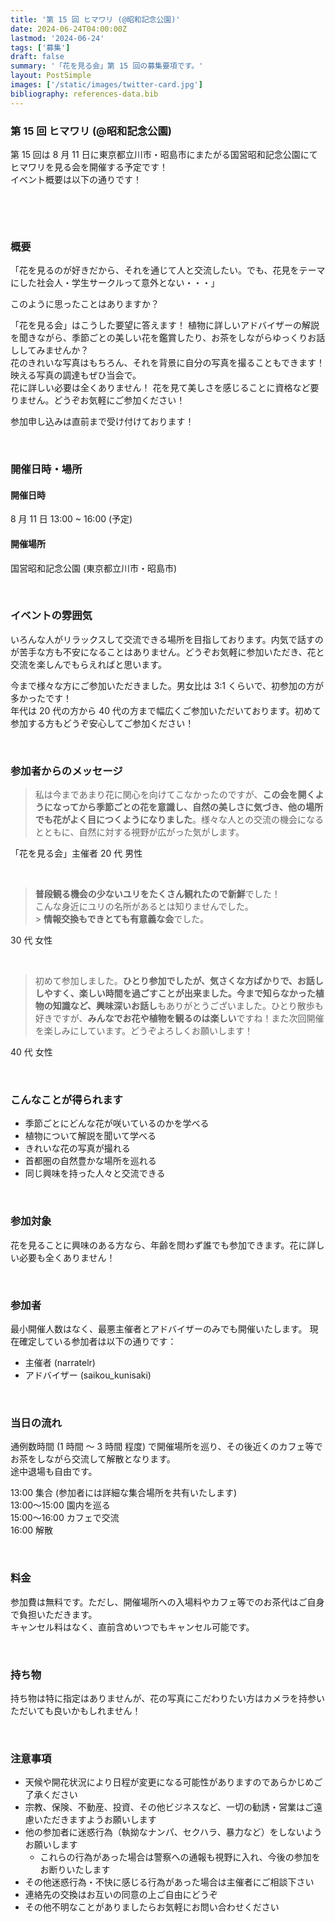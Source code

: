 ```yaml
---
title: '第 15 回 ヒマワリ (@昭和記念公園)'
date: 2024-06-24T04:00:00Z
lastmod: '2024-06-24'
tags: ['募集']
draft: false
summary: '「花を見る会」第 15 回の募集要項です。'
layout: PostSimple
images: ['/static/images/twitter-card.jpg']
bibliography: references-data.bib
---
```


### 第 15 回 ヒマワリ (@昭和記念公園)

第 15 回は 8 月 11 日に東京都立川市・昭島市にまたがる国営昭和記念公園にてヒマワリを見る会を開催する予定です！ <br />
イベント概要は以下の通りです！

<br />

<TOCInline toc={props.toc} exclude=".*ヒマワリ.*" toHeading={3} asDisclosure /> <br />

### 概要

「花を見るのが好きだから、それを通じて人と交流したい。でも、花見をテーマにした社会人・学生サークルって意外とない・・・」

このように思ったことはありますか？

「花を見る会」はこうした要望に答えます！ 植物に詳しいアドバイザーの解説を聞きながら、季節ごとの美しい花を鑑賞したり、お茶をしながらゆっくりお話ししてみませんか？ <br />
花のきれいな写真はもちろん、それを背景に自分の写真を撮ることもできます！ 映える写真の調達もぜひ当会で。 <br />
花に詳しい必要は全くありません！ 花を見て美しさを感じることに資格など要りません。どうぞお気軽にご参加ください！ <br />

参加申し込みは直前まで受け付けております！

<br />

### 開催日時・場所

#### 開催日時

8 月 11 日 13:00 ~ 16:00 (予定)

#### 開催場所

国営昭和記念公園 (東京都立川市・昭島市)

<br />

### イベントの雰囲気

いろんな人がリラックスして交流できる場所を目指しております。内気で話すのが苦手な方も不安になることはありません。どうぞお気軽に参加いただき、花と交流を楽しんでもらえればと思います。

今まで様々な方にご参加いただきました。男女比は 3:1 くらいで、初参加の方が多かったです！ <br />
年代は 20 代の方から 40 代の方まで幅広くご参加いただいております。初めて参加する方もどうぞ安心してご参加ください！

<br />

### 参加者からのメッセージ

> 私は今まであまり花に関心を向けてこなかったのですが、**この会を開くようになってから季節ごとの花を意識し、自然の美しさに気づき、他の場所でも花がよく目につくようになりました**。様々な人との交流の機会になるとともに、自然に対する視野が広がった気がします。

「花を見る会」主催者 20 代 男性

<br />

> **普段観る機会の少ないユリをたくさん観れたので新鮮**でした！<br />
> こんな身近にユリの名所があるとは知りませんでした。<br /> > **情報交換もできとても有意義な会**でした。

30 代 女性

<br />

> 初めて参加しました。**ひとり参加でしたが、気さくな方ばかりで、お話ししやすく、楽しい時間を過ごすことが出来ました。今まで知らなかった植物の知識など、興味深いお話し**もありがとうございました。ひとり散歩も好きですが、**みんなでお花や植物を観るのは楽しい**ですね！また次回開催を楽しみにしています。どうぞよろしくお願いします！

40 代 女性

<br />

### こんなことが得られます

- 季節ごとにどんな花が咲いているのかを学べる
- 植物について解説を聞いて学べる
- きれいな花の写真が撮れる
- 首都圏の自然豊かな場所を巡れる
- 同じ興味を持った人々と交流できる

<br />

### 参加対象

花を見ることに興味のある方なら、年齢を問わず誰でも参加できます。花に詳しい必要も全くありません！

<br />

### 参加者

最小開催人数はなく、最悪主催者とアドバイザーのみでも開催いたします。
現在確定している参加者は以下の通りです：

- 主催者 (narratelr)
- アドバイザー (saikou_kunisaki)

<br />

### 当日の流れ

通例数時間 (1 時間 〜 3 時間 程度) で開催場所を巡り、その後近くのカフェ等でお茶をしながら交流して解散となります。<br />
途中退場も自由です。

13:00 集合 (参加者には詳細な集合場所を共有いたします) <br />
13:00〜15:00 園内を巡る <br />
15:00〜16:00 カフェで交流 <br />
16:00 解散

<br />

### 料金

参加費は無料です。ただし、開催場所への入場料やカフェ等でのお茶代はご自身で負担いただきます。<br />
キャンセル料はなく、直前含めいつでもキャンセル可能です。

<br />

### 持ち物

持ち物は特に指定はありませんが、花の写真にこだわりたい方はカメラを持参いただいても良いかもしれません！

<br />

### 注意事項

- 天候や開花状況により日程が変更になる可能性がありますのであらかじめご了承ください
- 宗教、保険、不動産、投資、その他ビジネスなど、一切の勧誘・営業はご遠慮いただきますようお願いします
- 他の参加者に迷惑行為（執拗なナンパ、セクハラ、暴力など）をしないようお願いします
  - これらの行為があった場合は警察への通報も視野に入れ、今後の参加をお断りいたします
- その他迷惑行為・不快に感じる行為があった場合は主催者にご相談下さい
- 連絡先の交換はお互いの同意の上ご自由にどうぞ
- その他不明なことがありましたらお気軽にお問い合わせください
